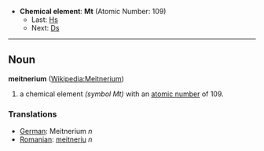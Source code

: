 *'''Chemical element''': '''Mt''' (Atomic Number: 109)
**Last: [[Hassium|Hs]]
**Next: [[Darmstadtium|Ds]]
----
== Noun ==
'''meitnerium''' ([[en:Meitnerium|Wikipedia:Meitnerium]])

# a chemical element ''(symbol Mt)'' with an [[atomic number]] of 109.

===Translations===
*[[German]]: Meitnerium ''n''
*[[Romanian]]: [[meitneriu]] ''n''